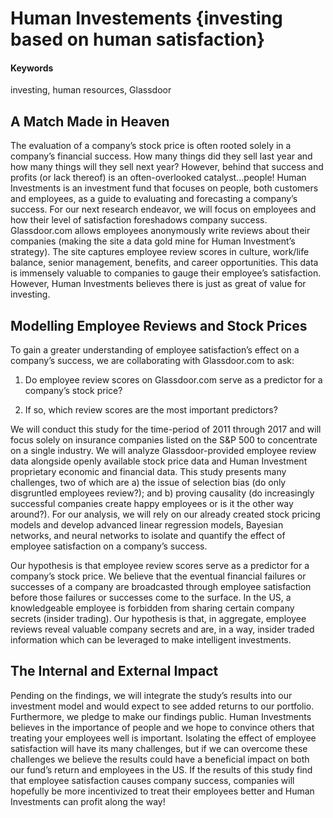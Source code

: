 

# Human Investements {investing based on human satisfaction}

#### Keywords

investing, human resources, Glassdoor

## A Match Made in Heaven

The evaluation of a company’s stock price is often rooted solely in a company’s financial success. How many things did they sell last year and how many things will they sell next year? However, behind that success and profits (or lack thereof) is an often-overlooked catalyst…people! Human Investments is an investment fund that focuses on people, both customers and employees, as a guide to evaluating and forecasting a company’s success. For our next research endeavor, we will focus on employees and how their level of satisfaction foreshadows company success. Glassdoor.com allows employees anonymously write reviews about their companies (making the site a data gold mine for Human Investment's strategy). The site captures employee review scores in culture, work/life balance, senior management, benefits, and career opportunities. This data is immensely valuable to companies to gauge their employee’s satisfaction. However, Human Investments believes there is just as great of value for investing. 

## Modelling Employee Reviews and Stock Prices

To gain a greater understanding of employee satisfaction’s effect on a company’s success, we are collaborating with Glassdoor.com to ask: 

1.	Do employee review scores on Glassdoor.com serve as a predictor for a company’s stock price?

2.	If so, which review scores are the most important predictors?

We will conduct this study for the time-period of 2011 through 2017 and will focus solely on insurance companies listed on the S&P 500 to concentrate on a single industry. We will analyze Glassdoor-provided employee review data alongside openly available stock price data and Human Investment proprietary economic and financial data. This study presents many challenges, two of which are a) the issue of selection bias (do only disgruntled employees review?); and b) proving causality (do increasingly successful companies create happy employees or is it the other way around?). For our analysis, we will rely on our already created stock pricing models and develop advanced linear regression models, Bayesian networks, and neural networks to isolate and quantify the effect of employee satisfaction on a company’s success.  

Our hypothesis is that employee review scores serve as a predictor for a company’s stock price. We believe that the eventual financial failures or successes of a company are broadcasted through employee satisfaction before those failures or successes come to the surface. In the US, a knowledgeable employee is forbidden from sharing certain company secrets (insider trading). Our hypothesis is that, in aggregate, employee reviews reveal valuable company secrets and are, in a way, insider traded information which can be leveraged to make intelligent investments.

## The Internal and External Impact

Pending on the findings, we will integrate the study’s results into our investment model and would expect to see added returns to our portfolio. Furthermore, we pledge to make our findings public. Human Investments believes in the importance of people and we hope to convince others that treating your employees well is important. Isolating the effect of employee satisfaction will have its many challenges, but if we can overcome these challenges we believe the results could have a beneficial impact on both our fund’s return and employees in the US. If the results of this study find that employee satisfaction causes company success, companies will hopefully be more incentivized to treat their employees better and Human Investments can profit along the way! 
